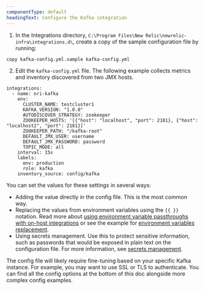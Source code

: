```yaml
---
componentType: default
headingText: Configure the Kafka integration
---
```


1. In the Integrations directory, `C:\Program Files\New Relic\newrelic-infra\integrations.d\`, create a copy of the sample configuration file by running:

```
copy kafka-config.yml.sample kafka-config.yml
```

2. Edit the `kafka-config.yml` file.  The following example collects metrics and inventory discovered from two JMX hosts. 

```
integrations:
  - name: nri-kafka
    env:
      CLUSTER_NAME: testcluster1
      KAFKA_VERSION: "1.0.0"
      AUTODISCOVER_STRATEGY: zookeeper
      ZOOKEEPER_HOSTS: '[{"host": "localhost", "port": 2181}, {"host": "localhost2", "port": 2181}]'
      ZOOKEEPER_PATH: "/kafka-root"
      DEFAULT_JMX_USER: username
      DEFAULT_JMX_PASSWORD: password
      TOPIC_MODE: all
    interval: 15s
    labels:
      env: production
      role: kafka
    inventory_source: config/kafka
```

You can set the values for these settings in several ways:

- Adding the value directly in the config file. This is the most common way.
- Replacing the values from environment variables using the `{{ }}` notation. Read more about [using environment variable passthroughs with on-host integrations](/docs/infrastructure/install-infrastructure-agent/configuration/configure-infrastructure-agent/#passthrough) or see the example for [environment variables replacement](/docs/infrastructure/host-integrations/host-integrations-list/elasticsearch/elasticsearch-integration#envvar-replacement).
- Using secrets management. Use this to protect sensitive information, such as passwords that would be exposed in plain text on the configuration file. For more information, see [secrets management](/docs/integrations/host-integrations/installation/secrets-management).

The config file will likely require fine-tuning based on your specific Kafka instance. For example, you may want to use SSL or TLS to authenticate. You can find all the config options at the bottom of this doc alongside more complex config examples.